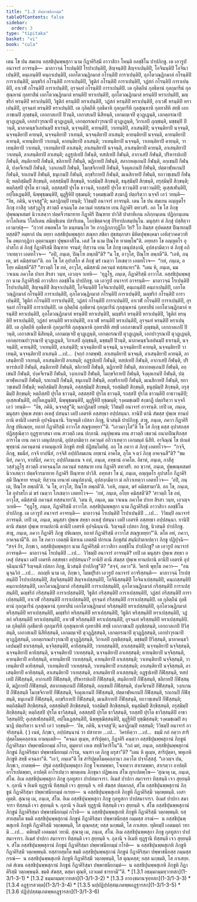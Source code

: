 ```yaml
---
title: "1.3 ปพฺพาชนียกมฺม"
tableOfContents: false
sidebar:
  order: 3
type: "tipitaka"
basket: "vi"
book: "cula"
---
```



<DynamicBreadcrumb />

<Division number="21" book="cula">

<Paragraph number="118" book="cula">
เตน โข ปน สมเยน อสฺสชิปุนพฺพสุกา นาม กีฏาคิริสฺมึ อาวาสิกา โหนฺติ อลชฺชิโน ปาปภิกฺขู. เต เอวรูปํ อนาจารํ อาจรนฺติ—  มาลาวจฺฉํ โรเปนฺติปิ โรปาเปนฺติปิ, สิญฺจนฺติปิ สิญฺจาเปนฺติปิ, โอจินนฺติปิ โอจินาเปนฺติปิ, คนฺเถนฺติปิ คนฺถาเปนฺติปิ, เอกโตวณฺฏิกมาลํ กโรนฺติปิ การาเปนฺติปิ, อุภโตวณฺฏิกมาลํ กโรนฺติปิ การาเปนฺติปิ, มญฺชริกํ กโรนฺติปิ การาเปนฺติปิ, วิธูติกํ กโรนฺติปิ การาเปนฺติปิ, วฏํสกํ กโรนฺติปิ การาเปนฺติปิ, อาเวฬํ กโรนฺติปิ การาเปนฺติปิ, อุรจฺฉทํ กโรนฺติปิ การาเปนฺติปิ. เต กุลิตฺถีนํ กุลธีตานํ กุลกุมารีนํ กุลสุณฺหานํ กุลทาสีนํ เอกโตวณฺฏิกมาลํ หรนฺติปิ หราเปนฺติปิ, อุภโตวณฺฏิกมาลํ หรนฺติปิ หราเปนฺติปิ, มญฺชริกํ หรนฺติปิ หราเปนฺติปิ, วิธูติกํ หรนฺติปิ หราเปนฺติปิ, วฏํสกํ หรนฺติปิ หราเปนฺติปิ, อาเวฬํ หรนฺติปิ หราเปนฺติปิ, อุรจฺฉทํ หรนฺติปิ หราเปนฺติปิ. เต กุลิตฺถีหิ กุลธีตาหิ กุลกุมารีหิ กุลสุณฺหาหิ กุลทาสีหิ สทฺธึ เอกภาชเนปิ ภุญฺชนฺติ, เอกถาลเกปิ ปิวนฺติ, เอกาสเนปิ นิสีทนฺติ, เอกมญฺเจปิ ตุวฏฺเฏนฺติ, เอกตฺถรณาปิ ตุวฏฺเฏนฺติ, เอกปาวุรณาปิ ตุวฏฺเฏนฺติ, เอกตฺถรณปาวุรณาปิ ตุวฏฺเฏนฺติ, วิกาเลปิ ภุญฺชนฺติ, มชฺชมฺปิ ปิวนฺติ, มาลาคนฺธวิเลปนมฺปิ ธาเรนฺติ, นจฺจนฺติปิ, คายนฺติปิ, วาเทนฺติปิ, ลาเสนฺติปิ; นจฺจนฺติยาปิ นจฺจนฺติ, นจฺจนฺติยาปิ คายนฺติ, นจฺจนฺติยาปิ วาเทนฺติ, นจฺจนฺติยาปิ ลาเสนฺติ; คายนฺติยาปิ นจฺจนฺติ, คายนฺติยาปิ คายนฺติ, คายนฺติยาปิ วาเทนฺติ, คายนฺติยาปิ ลาเสนฺติ; วาเทนฺติยาปิ นจฺจนฺติ, วาเทนฺติยาปิ คายนฺติ, วาเทนฺติยาปิ วาเทนฺติ, วาเทนฺติยาปิ ลาเสนฺติ; ลาเสนฺติยาปิ นจฺจนฺติ, ลาเสนฺติยาปิ คายนฺติ, ลาเสนฺติยาปิ วาเทนฺติ, ลาเสนฺติยาปิ ลาเสนฺติ; อฏฺฐปเทปิ กีฬนฺติ, ทสปเทปิ กีฬนฺติ, อากาเสปิ กีฬนฺติ, ปริหารปเถปิ กีฬนฺติ, สนฺติกายปิ กีฬนฺติ, ขลิกายปิ กีฬนฺติ, ฆฏิกายปิ กีฬนฺติ, สลากหตฺเถนปิ กีฬนฺติ, อกฺเขนปิ กีฬนฺติ, ปงฺคจีเรนปิ กีฬนฺติ, วงฺกเกนปิ กีฬนฺติ, โมกฺขจิกายปิ กีฬนฺติ, จิงฺคุลเกนปิ กีฬนฺติ, ปตฺตาฬฺหเกนปิ กีฬนฺติ, รถเกนปิ กีฬนฺติ, ธนุเกนปิ กีฬนฺติ, อกฺขริกายปิ กีฬนฺติ, มเนสิกายปิ กีฬนฺติ, ยถาวชฺเชนปิ กีฬนฺติ; หตฺถิสฺมิมฺปิ สิกฺขนฺติ, อสฺสสฺมิมฺปิ สิกฺขนฺติ, รถสฺมิมฺปิ สิกฺขนฺติ, ธนุสฺมิมฺปิ สิกฺขนฺติ, ถรุสฺมิมฺปิ สิกฺขนฺติ; หตฺถิสฺสปิ ปุรโต ธาวนฺติ, อสฺสสฺสปิ ปุรโต ธาวนฺติ, รถสฺสปิ ปุรโต ธาวนฺติปิ อาธาวนฺติปิ; อุเสฺสเฬนฺติปิ, อปฺโผเฏนฺติปิ, นิพฺพุชฺฌนฺติปิ, มุฏฺฐีหิปิ ยุชฺฌนฺติ; รงฺคมชฺเฌปิ สงฺฆาฏึ ปตฺถริตฺวา นจฺจกึ เอวํ วทนฺติ—  “อิธ, ภคินิ, นจฺจสฺสู”ติ; นลาฏิกมฺปิ เทนฺติ; วิวิธมฺปิ อนาจารํ อาจรนฺติ.


</Paragraph>

</Division>
<Division number="22" book="cula">

<Paragraph number="119" book="cula">
เตน โข ปน สมเยน อญฺญตโร ภิกฺขุ กาสีสุ วสฺสํวุฏฺโฐ สาวตฺถึ คจฺฉนฺโต ภควนฺตํ ทสฺสนาย เยน กีฏาคิริ ตทวสริ. อถ โข โส ภิกฺขุ ปุพฺพณฺหสมยํ นิวาเสตฺวา ปตฺตจีวรมาทาย กีฏาคิรึ ปิณฺฑาย ปาวิสิ ปาสาทิเกน อภิกฺกนฺเตน ปฏิกฺกนฺเตน อาโลกิเตน วิโลกิเตน สมิญฺชิเตน ปสาริเตน, โอกฺขิตฺตจกฺขุ อิริยาปถสมฺปนฺโน. มนุสฺสา ตํ ภิกฺขุํ ปสฺสิตฺวา เอวมาหํสุ—  “กฺวายํ อพลพโล วิย มนฺทมนฺโท วิย ภากุฏิกภากุฏิโก วิย? โก อิมสฺส อุปคตสฺส ปิณฺฑกมฺปิ ทสฺสติ? อมฺหากํ ปน อยฺยา อสฺสชิปุนพฺพสุกา สณฺหา สขิลา สุขสมฺภาสา มิหิตปุพฺพงฺคมา เอหิสฺวาคตวาทิโน อพฺภากุฏิกา อุตฺตานมุขา ปุพฺพภาสิโน. เตสํ โข นาม ปิณฺโฑ ทาตพฺโพ”ติ.


</Paragraph>

<Paragraph number="120" book="cula">
อทฺทสา โข อญฺญตโร อุปาสโก ตํ ภิกฺขุํ กีฏาคิริสฺมึ ปิณฺฑาย จรนฺตํ; ทิสฺวาน เยน โส ภิกฺขุ เตนุปสงฺกมิ, อุปสงฺกมิตฺวา ตํ ภิกฺขุํ อภิวาเทตฺวา เอตทโวจ—  “อปิ, ภนฺเต, ปิณฺโฑ ลพฺภตี”ติ? “น โข, อาวุโส, ปิณฺโฑ ลพฺภตี”ติ. “เอหิ, ภนฺเต, ฆรํ คมิสฺสามา”ติ. อถ โข โส อุปาสโก ตํ ภิกฺขุํ ฆรํ เนตฺวา โภเชตฺวา เอตทโวจ—  “กหํ, ภนฺเต, อโยฺย คมิสฺสตี”ติ? “สาวตฺถึ โข อหํ, อาวุโส, คมิสฺสามิ ภควนฺตํ ทสฺสนายา”ติ. “เตน หิ, ภนฺเต, มม วจเนน ภควโต ปาเท สิรสา วนฺท, เอวญฺจ วเทหิ—  ‘ทุฏฺโฐ, ภนฺเต, กีฏาคิริสฺมึ อาวาโส. อสฺสชิปุนพฺพสุกา นาม กีฏาคิริสฺมึ อาวาสิกา อลชฺชิโน ปาปภิกฺขู. เต เอวรูปํ อนาจารํ อาจรนฺติ—  มาลาวจฺฉํ โรเปนฺติปิ โรปาเปนฺติปิ, สิญฺจนฺติปิ สิญฺจาเปนฺติปิ, โอจินนฺติปิ โอจินาเปนฺติปิ, คนฺเถนฺติปิ คนฺถาเปนฺติปิ, เอกโตวณฺฏิกมาลํ กโรนฺติปิ การาเปนฺติปิ, อุภโตวณฺฏิกมาลํ กโรนฺติปิ การาเปนฺติปิ, มญฺชริกํ กโรนฺติปิ การาเปนฺติปิ, วิธูติกํ กโรนฺติปิ การาเปนฺติปิ, วฏํสกํ กโรนฺติปิ การาเปนฺติปิ, อาเวฬํ กโรนฺติปิ การาเปนฺติปิ, อุรจฺฉทํ กโรนฺติปิ การาเปนฺติปิ. เต กุลิตฺถีนํ กุลธีตานํ กุลกุมารีนํ กุลสุณฺหานํ กุลทาสีนํ เอกโตวณฺฏิกมาลํ หรนฺติปิ หราเปนฺติปิ, อุภโตวณฺฏิกมาลํ หรนฺติปิ หราเปนฺติปิ, มญฺชริกํ หรนฺติปิ หราเปนฺติปิ, วิธูติกํ หรนฺติปิ หราเปนฺติปิ, วฏํสกํ หรนฺติปิ หราเปนฺติปิ, อาเวฬํ หรนฺติปิ หราเปนฺติปิ, อุรจฺฉทํ หรนฺติปิ หราเปนฺติปิ.


</Paragraph>

<Paragraph number="121" book="cula">
เต กุลิตฺถีหิ กุลธีตาหิ กุลกุมารีหิ กุลสุณฺหาหิ กุลทาสีหิ สทฺธึ เอกภาชเนปิ ภุญฺชนฺติ, เอกถาลเกปิ ปิวนฺติ, เอกาสเนปิ นิสีทนฺติ, เอกมญฺเจปิ ตุวฏฺเฏนฺติ, เอกตฺถรณาปิ ตุวฏฺเฏนฺติ, เอกปาวุรณาปิ ตุวฏฺเฏนฺติ, เอกตฺถรณปาวุรณาปิ ตุวฏฺเฏนฺติ, วิกาเลปิ ภุญฺชนฺติ, มชฺชมฺปิ ปิวนฺติ, มาลาคนฺธวิเลปนมฺปิ ธาเรนฺติ, นจฺจนฺติปิ, คายนฺติปิ, วาเทนฺติปิ, ลาเสนฺติปิ; นจฺจนฺติยาปิ นจฺจนฺติ, นจฺจนฺติยาปิ คายนฺติ, นจฺจนฺติยาปิ วาเทนฺติ, นจฺจนฺติยาปิ ลาเสนฺติ …เป…  (จกฺกํ กาตพฺพํ). ลาเสนฺติยาปิ นจฺจนฺติ, ลาเสนฺติยาปิ คายนฺติ, ลาเสนฺติยาปิ วาเทนฺติ, ลาเสนฺติยาปิ ลาเสนฺติ; อฏฺฐปเทปิ กีฬนฺติ, ทสปเทปิ กีฬนฺติ, อากาเสปิ กีฬนฺติ, ปริหารปเถปิ กีฬนฺติ, สนฺติกายปิ กีฬนฺติ, ขลิกายปิ กีฬนฺติ, ฆฏิกายปิ กีฬนฺติ, สลากหตฺเถนปิ กีฬนฺติ, อกฺเขนปิ กีฬนฺติ, ปงฺคจีเรนปิ กีฬนฺติ, วงฺกเกนปิ กีฬนฺติ, โมกฺขจิกายปิ กีฬนฺติ, จิงฺคุลเกนปิ กีฬนฺติ, ปตฺตาฬฺหเกนปิ กีฬนฺติ, รถเกนปิ กีฬนฺติ, ธนุเกนปิ กีฬนฺติ, อกฺขริกายปิ กีฬนฺติ, มเนสิกายปิ กีฬนฺติ, ยถาวชฺเชนปิ กีฬนฺติ; หตฺถิสฺมิมฺปิ สิกฺขนฺติ, อสฺสสฺมิมฺปิ สิกฺขนฺติ, รถสฺมิมฺปิ สิกฺขนฺติ, ธนุสฺมิมฺปิ สิกฺขนฺติ, ถรุสฺมิมฺปิ สิกฺขนฺติ; หตฺถิสฺสปิ ปุรโต ธาวนฺติ, อสฺสสฺสปิ ปุรโต ธาวนฺติ, รถสฺสปิ ปุรโต ธาวนฺติปิ อาธาวนฺติปิ; อุเสฺสเฬนฺติปิ, อปฺโผเฏนฺติปิ, นิพฺพุชฺฌนฺติปิ, มุฏฺฐีหิปิ ยุชฺฌนฺติ; รงฺคมชฺเฌปิ สงฺฆาฏึ ปตฺถริตฺวา นจฺจกึ เอวํ วทนฺติ—  “อิธ, ภคินิ, นจฺจสฺสู”ติ; นลาฏิกมฺปิ เทนฺติ; วิวิธมฺปิ อนาจารํ อาจรนฺติ. เยปิ เต, ภนฺเต, มนุสฺสา ปุพฺเพ สทฺธา อเหสุํ ปสนฺนา เตปิ เอตรหิ อสฺสทฺธา อปฺปสนฺนา. ยานิปิ ตานิ สํฆสฺส ปุพฺเพ ทานปถานิ ตานิปิ เอตรหิ อุปจฺฉินฺนานิ. ริญฺจนฺติ เปสลา ภิกฺขู, นิวสนฺติ ปาปภิกฺขู. สาธุ, ภนฺเต, ภควา กีฏาคิรึ ภิกฺขู ปหิเณยฺย, ยถายํ กีฏาคิริสฺมึ อาวาโส สณฺฐเหยฺยา’”ติ.


</Paragraph>

<Paragraph number="122" book="cula">
“เอวมาวุโส”ติ โข โส ภิกฺขุ ตสฺส อุปาสกสฺส ปฏิสฺสุณิตฺวา อุฏฺฐายาสนา เยน สาวตฺถิ เตน ปกฺกามิ. อนุปุพฺเพน เยน สาวตฺถิ เชตวนํ อนาถปิณฺฑิกสฺส อาราโม เยน ภควา เตนุปสงฺกมิ, อุปสงฺกมิตฺวา ภควนฺตํ อภิวาเทตฺวา เอกมนฺตํ นิสีทิ. อาจิณฺณํ โข ปเนตํ พุทฺธานํ ภควนฺตานํ อาคนฺตุเกหิ ภิกฺขูหิ สทฺธึ ปฏิสมฺโมทิตุํ. อถ โข ภควา ตํ ภิกฺขุํ เอตทโวจ—  “กจฺจิ, ภิกฺขุ, ขมนียํ, กจฺจิ ยาปนียํ, กจฺจิสิ อปฺปกิลมเถน อทฺธานํ อาคโต, กุโต จ ตฺวํ ภิกฺขุ อาคจฺฉสี”ติ? “ขมนียํ, ภควา, ยาปนียํ, ภควา; อปฺปกิลมเถน จ อหํ, ภนฺเต, อทฺธานํ อาคโต. อิธาหํ, ภนฺเต, กาสีสุ วสฺสํวุฏฺโฐ สาวตฺถึ อาคจฺฉนฺโต ภควนฺตํ ทสฺสนาย เยน กีฏาคิริ ตทวสรึ. อถ ขฺวาหํ, ภนฺเต, ปุพฺพณฺหสมยํ นิวาเสตฺวา ปตฺตจีวรมาทาย กีฏาคิรึ ปิณฺฑาย ปาวิสึ. อทฺทสา โข มํ, ภนฺเต, อญฺญตโร อุปาสโก กีฏาคิริสฺมึ ปิณฺฑาย จรนฺตํ; ทิสฺวาน เยนาหํ เตนุปสงฺกมิ, อุปสงฺกมิตฺวา มํ อภิวาเทตฺวา เอตทโวจ—  ‘อปิ, ภนฺเต, ปิณฺโฑ ลพฺภตี’ติ. ‘น โข, อาวุโส, ปิณฺโฑ ลพฺภตี’ติ. ‘เอหิ, ภนฺเต, ฆรํ คมิสฺสามา’ติ. อถ โข, ภนฺเต, โส อุปาสโก มํ ฆรํ เนตฺวา โภเชตฺวา เอตทโวจ—  ‘กหํ, ภนฺเต, อโยฺย คมิสฺสตี’ติ? ‘สาวตฺถึ โข อหํ, อาวุโส, คมิสฺสามิ ภควนฺตํ ทสฺสนายา’ติ. ‘เตน หิ, ภนฺเต, มม วจเนน ภควโต ปาเท สิรสา วนฺท, เอวญฺจ วเทหิ—  “ทุฏฺโฐ, ภนฺเต, กีฏาคิริสฺมึ อาวาโส. อสฺสชิปุนพฺพสุกา นาม กีฏาคิริสฺมึ อาวาสิกา อลชฺชิโน ปาปภิกฺขู. เต เอวรูปํ อนาจารํ อาจรนฺติ—  มาลาวจฺฉํ โรเปนฺติปิ โรปาเปนฺติปิ …เป…  วิวิธมฺปิ อนาจารํ อาจรนฺติ. เยปิ เต, ภนฺเต, มนุสฺสา ปุพฺเพ สทฺธา อเหสุํ ปสนฺนา เตปิ เอตรหิ อสฺสทฺธา อปฺปสนฺนา. ยานิปิ ตานิ สํฆสฺส ปุพฺเพ ทานปถานิ ตานิปิ เอตรหิ อุปจฺฉินฺนานิ. ริญฺจนฺติ เปสลา ภิกฺขู, นิวสนฺติ ปาปภิกฺขู. สาธุ, ภนฺเต, ภควา กีฏาคิรึ ภิกฺขู ปหิเณยฺย, ยถายํ กีฏาคิริสฺมึ อาวาโส สณฺฐเหยฺยา”’ติ. ตโต อหํ, ภควา, อาคจฺฉามี”ติ.


</Paragraph>

</Division>
<Division number="23" book="cula">

<Paragraph number="123" book="cula">
อถ โข ภควา เอตสฺมึ นิทาเน เอตสฺมึ ปกรเณ ภิกฺขุสํฆํ สนฺนิปาตาเปตฺวา ภิกฺขู ปฏิปุจฺฉิ—  “สจฺจํ กิร, ภิกฺขเว, อสฺสชิปุนพฺพสุกา นาม กีฏาคิริสฺมึ อาวาสิกา อลชฺชิโน ปาปภิกฺขู? เต เอวรูปํ อนาจารํ อาจรนฺติ—  มาลาวจฺฉํ โรเปนฺติปิ …เป…  วิวิธมฺปิ อนาจารํ อาจรนฺติ? เยปิ เต มนุสฺสา ปุพฺเพ สทฺธา อเหสุํ ปสนฺนา เตปิ เอตรหิ อสฺสทฺธา อปฺปสนฺนา? ยานิปิ ตานิ สํฆสฺส ปุพฺเพ ทานปถานิ ตานิปิ เอตรหิ อุปจฺฉินฺนานิ? ริญฺจนฺติ เปสลา ภิกฺขู, นิวสนฺติ ปาปภิกฺขู”ติ? “สจฺจํ, ภควา”ติ. วิครหิ พุทฺโธ ภควา—  “อนนุจฺฉวิกํ …เป…  กถญฺหิ นาม เต, ภิกฺขเว, โมฆปุริสา เอวรูปํ อนาจารํ อาจริสฺสนฺติ—  มาลาวจฺฉํ โรเปสฺสนฺติปิ โรปาเปสฺสนฺติปิ, สิญฺจิสฺสนฺติปิ สิญฺจาเปสฺสนฺติปิ, โอจินิสฺสนฺติปิ โอจินาเปสฺสนฺติปิ, คนฺเถสฺสนฺติปิ คนฺถาเปสฺสนฺติปิ, เอกโตวณฺฏิกมาลํ กริสฺสนฺติปิ การาเปสฺสนฺติปิ, อุภโตวณฺฏิกมาลํ กริสฺสนฺติปิ การาเปสฺสนฺติปิ, มญฺชริกํ กริสฺสนฺติปิ การาเปสฺสนฺติปิ, วิธูติกํ กริสฺสนฺติปิ การาเปสฺสนฺติปิ, วฏํสกํ กริสฺสนฺติปิ การาเปสฺสนฺติปิ, อาเวฬํ กริสฺสนฺติปิ การาเปสฺสนฺติปิ, อุรจฺฉทํ กริสฺสนฺติปิ การาเปสฺสนฺติปิ. เต กุลิตฺถีนํ กุลธีตานํ กุลกุมารีนํ กุลสุณฺหานํ กุลทาสีนํ เอกโตวณฺฏิกมาลํ หริสฺสนฺติปิ หราเปสฺสนฺติปิ, อุภโตวณฺฏิกมาลํ หริสฺสนฺติปิ หราเปสฺสนฺติปิ, มญฺชริกํ หริสฺสนฺติปิ หราเปสฺสนฺติปิ, วิธูติกํ หริสฺสนฺติปิ หราเปสฺสนฺติปิ, วฏํสกํ หริสฺสนฺติปิ หราเปสฺสนฺติปิ, อาเวฬํ หริสฺสนฺติปิ หราเปสฺสนฺติปิ, อุรจฺฉทํ หริสฺสนฺติปิ หราเปสฺสนฺติปิ. เต กุลิตฺถีหิ กุลธีตาหิ กุลกุมารีหิ กุลสุณฺหาหิ กุลทาสีหิ สทฺธึ เอกภาชเนปิ ภุญฺชิสฺสนฺติ, เอกถาลเกปิ ปิวิสฺสนฺติ, เอกาสเนปิ นิสีทิสฺสนฺติ, เอกมญฺเจปิ ตุวฏฺฏิสฺสนฺติ, เอกตฺถรณาปิ ตุวฏฺฏิสฺสนฺติ, เอกปาวุรณาปิ ตุวฏฺฏิสฺสนฺติ, เอกตฺถรณปาวุรณาปิ ตุวฏฺฏิสฺสนฺติ, วิกาเลปิ ภุญฺชิสฺสนฺติ, มชฺชมฺปิ ปิวิสฺสนฺติ, มาลาคนฺธวิเลปนมฺปิ ธาเรสฺสนฺติ, นจฺจิสฺสนฺติปิ, คายิสฺสนฺติปิ, วาเทสฺสนฺติปิ, ลาเสสฺสนฺติปิ; นจฺจนฺติยาปิ นจฺจิสฺสนฺติ, นจฺจนฺติยาปิ คายิสฺสนฺติ, นจฺจนฺติยาปิ วาเทสฺสนฺติ, นจฺจนฺติยาปิ ลาเสสฺสนฺติ; คายนฺติยาปิ นจฺจิสฺสนฺติ, คายนฺติยาปิ คายิสฺสนฺติ, คายนฺติยาปิ วาเทสฺสนฺติ, คายนฺติยาปิ ลาเสสฺสนฺติ; วาเทนฺติยาปิ นจฺจิสฺสนฺติ, วาเทนฺติยาปิ คายิสฺสนฺติ, วาเทนฺติยาปิ วาเทสฺสนฺติ, วาเทนฺติยาปิ ลาเสสฺสนฺติ; ลาเสนฺติยาปิ นจฺจิสฺสนฺติ, ลาเสนฺติยาปิ คายิสฺสนฺติ, ลาเสนฺติยาปิ วาเทสฺสนฺติ, ลาเสนฺติยาปิ ลาเสสฺสนฺติ; อฏฺฐปเทปิ กีฬิสฺสนฺติ, ทสปเทปิ กีฬิสฺสนฺติ, อากาเสปิ กีฬิสฺสนฺติ, ปริหารปเถปิ กีฬิสฺสนฺติ, สนฺติกายปิ กีฬิสฺสนฺติ, ขลิกายปิ กีฬิสฺสนฺติ, ฆฏิกายปิ กีฬิสฺสนฺติ, สลากหตฺเถนปิ กีฬิสฺสนฺติ, อกฺเขนปิ กีฬิสฺสนฺติ, ปงฺคจีเรนปิ กีฬิสฺสนฺติ, วงฺกเกนปิ กีฬิสฺสนฺติ โมกฺขจิกายปิ กีฬิสฺสนฺติ, จิงฺคุลเกนปิ กีฬิสฺสนฺติ, ปตฺตาฬฺหเกนปิ กีฬิสฺสนฺติ, รถเกนปิ กีฬิสฺสนฺติ, ธนุเกนปิ กีฬิสฺสนฺติ, อกฺขริกายปิ กีฬิสฺสนฺติ, มเนสิกายปิ กีฬิสฺสนฺติ, ยถาวชฺเชนปิ กีฬิสฺสนฺติ; หตฺถิสฺมิมฺปิ สิกฺขิสฺสนฺติ, อสฺสสฺมิมฺปิ สิกฺขิสฺสนฺติ, รถสฺมิมฺปิ สิกฺขิสฺสนฺติ, ธนุสฺมิมฺปิ สิกฺขิสฺสนฺติ, ถรุสฺมิมฺปิ สิกฺขิสฺสนฺติ; หตฺถิสฺสปิ ปุรโต ธาวิสฺสนฺติ, อสฺสสฺสปิ ปุรโต ธาวิสฺสนฺติ, รถสฺสปิ ปุรโต ธาวิสฺสนฺติปิ อาธาวิสฺสนฺติปิ; อุเสฺสเฬสฺสนฺติปิ, อปฺโผเฏสฺสนฺติปิ, นิพฺพุชฺฌิสฺสนฺติปิ, มุฏฺฐีหิปิ ยุชฺฌิสฺสนฺติ; รงฺคมชฺเฌปิ สงฺฆาฏึ ปตฺถริตฺวา นจฺจกึ เอวํ วกฺขนฺติ—  ‘อิธ, ภคินิ, นจฺจสฺสู’ติ; นลาฏิกมฺปิ ทสฺสนฺติ; วิวิธมฺปิ อนาจารํ อาจริสฺสนฺติ. ( ) เนตํ, ภิกฺขเว, อปฺปสนฺนานํ วา ปสาทาย …เป…  วิครหิตฺวา …เป…  ธมฺมึ กถํ กตฺวา สาริปุตฺตโมคฺคลฺลาเน อามนฺเตสิ—  “คจฺฉถ ตุเมฺห, สาริปุตฺตา, กีฏาคิรึ คนฺตฺวา อสฺสชิปุนพฺพสุกานํ ภิกฺขูนํ กีฏาคิริสฺมา ปพฺพาชนียกมฺมํ กโรถ, ตุมฺหากํ เอเต สทฺธิวิหาริโน”ติ.


</Paragraph>

<Paragraph number="124" book="cula">
“กถํ มยํ, ภนฺเต, อสฺสชิปุนพฺพสุกานํ ภิกฺขูนํ กีฏาคิริสฺมา ปพฺพาชนียกมฺมํ กโรม, จณฺฑา เต ภิกฺขู ผรุสา”ติ? “เตน หิ ตุเมฺห, สาริปุตฺตา, พหุเกหิ ภิกฺขูหิ สทฺธึ คจฺฉถา”ติ. “เอวํ, ภนฺเต”ติ โข สาริปุตฺตโมคฺคลฺลานา ภควโต ปจฺจโสฺสสุํ. “เอวญฺจ ปน, ภิกฺขเว, กาตพฺพํ—  ปฐมํ อสฺสชิปุนพฺพสุกา ภิกฺขู โจเทตพฺพา, โจเทตฺวา สาเรตพฺพา, สาเรตฺวา อาปตฺตึ อาโรเปตพฺพา, อาปตฺตึ อาโรเปตฺวา พฺยตฺเตน ภิกฺขุนา ปฏิพเลน สํโฆ ญาเปตพฺโพ—


</Paragraph>

</Division>
<Division number="24" book="cula">

<Paragraph number="125" book="cula">
‘สุณาตุ เม, ภนฺเต, สํโฆ. อิเม อสฺสชิปุนพฺพสุกา ภิกฺขู กุลทูสกา ปาปสมาจารา. อิเมสํ ปาปกา สมาจารา ทิสฺสนฺติ เจว สุยฺยนฺติ จ. กุลานิ จ อิเมหิ ทุฏฺฐานิ ทิสฺสนฺติ เจว สุยฺยนฺติ จ. ยทิ สํฆสฺส ปตฺตกลฺลํ, สํโฆ อสฺสชิปุนพฺพสุกานํ ภิกฺขูนํ กีฏาคิริสฺมา ปพฺพาชนียกมฺมํ กเรยฺย—  น อสฺสชิปุนพฺพสุเกหิ ภิกฺขูหิ กีฏาคิริสฺมึ วตฺถพฺพนฺติ. เอสา ญตฺติ.


</Paragraph>

<Paragraph number="126" book="cula">
สุณาตุ เม, ภนฺเต, สํโฆ. อิเม อสฺสชิปุนพฺพสุกา ภิกฺขู กุลทูสกา ปาปสมาจารา. อิเมสํ ปาปกา สมาจารา ทิสฺสนฺติ เจว สุยฺยนฺติ จ. กุลานิ จ อิเมหิ ทุฏฺฐานิ ทิสฺสนฺติ เจว สุยฺยนฺติ จ. สํโฆ อสฺสชิปุนพฺพสุกานํ ภิกฺขูนํ กีฏาคิริสฺมา ปพฺพาชนียกมฺมํ กโรติ—  น อสฺสชิปุนพฺพสุเกหิ ภิกฺขูหิ กีฏาคิริสฺมึ วตฺถพฺพนฺติ. ยสฺสายสฺมโต ขมติ อสฺสชิปุนพฺพสุกานํ ภิกฺขูนํ กีฏาคิริสฺมา ปพฺพาชนียสฺส กมฺมสฺส กรณํ—  น อสฺสชิปุนพฺพสุเกหิ ภิกฺขูหิ กีฏาคิริสฺมึ วตฺถพฺพนฺติ, โส ตุณฺหสฺส; ยสฺส นกฺขมติ, โส ภาเสยฺย.


</Paragraph>

<Paragraph number="127" book="cula">
ทุติยมฺปิ เอตมตฺถํ วทามิ …เป…  ตติยมฺปิ เอตมตฺถํ วทามิ. สุณาตุ เม, ภนฺเต, สํโฆ. อิเม อสฺสชิปุนพฺพสุกา ภิกฺขู กุลทูสกา ปาปสมาจารา. อิเมสํ ปาปกา สมาจารา ทิสฺสนฺติ เจว สุยฺยนฺติ จ. กุลานิ จ อิเมหิ ทุฏฺฐานิ ทิสฺสนฺติ เจว สุยฺยนฺติ จ. สํโฆ อสฺสชิปุนพฺพสุกานํ ภิกฺขูนํ กีฏาคิริสฺมา ปพฺพาชนียกมฺมํ กโรติ—  น อสฺสชิปุนพฺพสุเกหิ ภิกฺขูหิ กีฏาคิริสฺมึ วตฺถพฺพนฺติ. ยสฺสายสฺมโต ขมติ อสฺสชิปุนพฺพสุกานํ ภิกฺขูนํ กีฏาคิริสฺมา ปพฺพาชนียสฺส กมฺมสฺส กรณํ—  น อสฺสชิปุนพฺพสุเกหิ ภิกฺขูหิ กีฏาคิริสฺมึ วตฺถพฺพนฺติ, โส ตุณฺหสฺส; ยสฺส นกฺขมติ, โส ภาเสยฺย.


</Paragraph>

<Paragraph number="128" book="cula">
กตํ สํเฆน อสฺสชิปุนพฺพสุกานํ ภิกฺขูนํ กีฏาคิริสฺมา ปพฺพาชนียกมฺมํ—  น อสฺสชิปุนพฺพสุเกหิ ภิกฺขูหิ กีฏาคิริสฺมึ วตฺถพฺพนฺติ. ขมติ สํฆสฺส, ตสฺมา ตุณฺหี, เอวเมตํ ธารยามี’”ติ.

</Paragraph>
</Division>

<TableOfContents book="cula" section="1.3">
* [1.3.1 อธมฺมกมฺมทฺวาทสก](1-3/1-3-1)
* [1.3.2 ธมฺมกมฺมทฺวาทสก](1-3/1-3-2)
* [1.3.3 อากงฺขมานจุทฺทสก](1-3/1-3-3)
* [1.3.4 อฏฺฐารสวตฺต](1-3/1-3-4)
* [1.3.5 นปฺปฏิปฺปสฺสมฺเภตพฺพอฏฺฐารสก](1-3/1-3-5)
* [1.3.6 ปฏิปฺปสฺสมฺเภตพฺพอฏฺฐารสก](1-3/1-3-6)
</TableOfContents>
